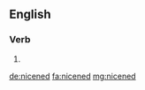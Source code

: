 ==English==

===Verb===
{{head|en|verb form}}

# {{en-past of|nicen}}

[[de:nicened]]
[[fa:nicened]]
[[mg:nicened]]